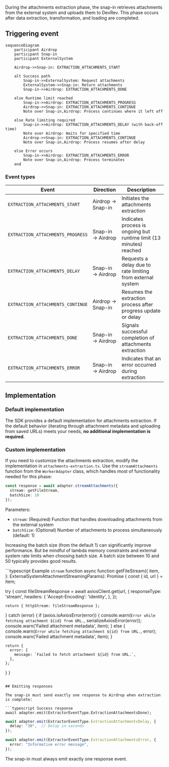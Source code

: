 During the attachments extraction phase, the snap-in retrieves attachments from the external system and uploads them to DevRev. This phase occurs after data extraction, transformation, and loading are completed.

## Triggering event

```mermaid
sequenceDiagram
    participant Airdrop
    participant Snap-in
    participant ExternalSystem
    
    Airdrop->>Snap-in: EXTRACTION_ATTACHMENTS_START
    
    alt Success path
        Snap-in->>ExternalSystem: Request attachments
        ExternalSystem->>Snap-in: Return attachments
        Snap-in->>Airdrop: EXTRACTION_ATTACHMENTS_DONE
    
    else Runtime limit reached
        Snap-in->>Airdrop: EXTRACTION_ATTACHMENTS_PROGRESS
        Airdrop->>Snap-in: EXTRACTION_ATTACHMENTS_CONTINUE
        Note over Snap-in,Airdrop: Process continues where it left off
    
    else Rate limiting required
        Snap-in->>Airdrop: EXTRACTION_ATTACHMENTS_DELAY (with back-off time)
        Note over Airdrop: Waits for specified time
        Airdrop->>Snap-in: EXTRACTION_ATTACHMENTS_CONTINUE
        Note over Snap-in,Airdrop: Process resumes after delay
    
    else Error occurs
        Snap-in->>Airdrop: EXTRACTION_ATTACHMENTS_ERROR
        Note over Snap-in,Airdrop: Process terminates
    end
```

### Event types

| Event | Direction | Description |
|-------|-----------|-------------|
| `EXTRACTION_ATTACHMENTS_START` | Airdrop → Snap-in | Initiates the attachments extraction |
| `EXTRACTION_ATTACHMENTS_PROGRESS` | Snap-in → Airdrop | Indicates process is ongoing but runtime limit (13 minutes) reached |
| `EXTRACTION_ATTACHMENTS_DELAY` | Snap-in → Airdrop | Requests a delay due to rate limiting from external system |
| `EXTRACTION_ATTACHMENTS_CONTINUE` | Airdrop → Snap-in | Resumes the extraction process after progress update or delay |
| `EXTRACTION_ATTACHMENTS_DONE` | Snap-in → Airdrop | Signals successful completion of attachments extraction |
| `EXTRACTION_ATTACHMENTS_ERROR` | Snap-in → Airdrop | Indicates that an error occurred during extraction |

## Implementation

### Default implementation

The SDK provides a default implementation for attachments extraction. If the default behavior (iterating through attachment metadata and uploading from saved URLs) meets your needs, **no additional implementation is required**.

### Custom implementation

If you need to customize the attachments extraction, modify the implementation in `attachments-extraction.ts`.
Use the `streamAttachments` function from the `WorkerAdapter` class, which handles most of functionality needed for this phase:

```typescript
const response = await adapter.streamAttachments({
  stream: getFileStream,
  batchSize: 10
});
```

Parameters:
- `stream`: (Required) Function that handles downloading attachments from the external system
- `batchSize`: (Optional) Number of attachments to process simultaneously (default: 1)

Increasing the batch size (from the default 1) can significantly improve performance. But be mindful of lambda memory constraints and external system rate limits when choosing batch size. A batch size between 10 and 50 typically provides good results.

```typescript Example `stream` function
async function getFileStream({
  item,
}: ExternalSystemAttachmentStreamingParams): Promise<ExternalSystemAttachmentStreamingResponse> {
  const { id, url } = item;

  try {
    const fileStreamResponse = await axiosClient.get(url, {
      responseType: 'stream',
      headers: {
        'Accept-Encoding': 'identity',
      },
    });

    return { httpStream: fileStreamResponse };
  } catch (error) {
    if (axios.isAxiosError(error)) {
      console.warn(`Error while fetching attachment ${id} from URL.`, serializeAxiosError(error));
      console.warn('Failed attachment metadata', item);
    } else {
      console.warn(`Error while fetching attachment ${id} from URL.`, error);
      console.warn('Failed attachment metadata', item);
    }

    return {
      error: {
        message: `Failed to fetch attachment ${id} from URL.`,
      },
    };
  }
}
```

## Emitting responses

The snap-in must send exactly one response to Airdrop when extraction is complete:

```typescript Success response
await adapter.emit(ExtractorEventType.ExtractionAttachmentsDone);
```

```typescript Delay response (for rate limiting)
await adapter.emit(ExtractorEventType.ExtractionAttachmentsDelay, {
  delay: "30",  // Delay in seconds
});
```

```typescript Error response
await adapter.emit(ExtractorEventType.ExtractionAttachmentsError, {
  error: "Informative error message",
});
```

<Note>The snap-in must always emit exactly one response event.</Note>
